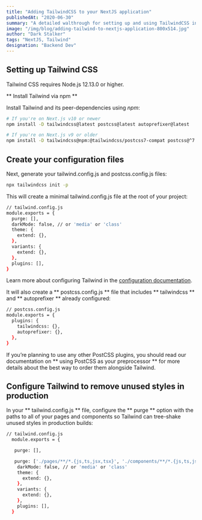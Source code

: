 ```yaml
---
title: "Adding TailwindCSS to your NextJS application"
publishedAt: "2020-06-30"
summary: "A detailed walthrough for setting up and using TailwindCSS in your NextJS application."
image: "/img/blog/adding-tailwind-to-nextjs-application-800x514.jpg"
author: "Dark Stalker"
tags: "NextJS, Tailwind"
designation: "Backend Dev"
---
```


## Setting up Tailwind CSS

Tailwind CSS requires Node.js 12.13.0 or higher.

** Install Tailwind via npm **

Install Tailwind and its peer-dependencies using _npm_:

```bash
# If you're on Next.js v10 or newer
npm install -D tailwindcss@latest postcss@latest autoprefixer@latest

# If you're on Next.js v9 or older
npm install -D tailwindcss@npm:@tailwindcss/postcss7-compat postcss@^7 autoprefixer@^9
```

## Create your configuration files

Next, generate your tailwind.config.js and postcss.config.js files:

```bash
npx tailwindcss init -p
```

This will create a minimal tailwind.config.js file at the root of your project:

```bash
// tailwind.config.js
module.exports = {
  purge: [],
  darkMode: false, // or 'media' or 'class'
  theme: {
    extend: {},
  },
  variants: {
    extend: {},
  },
  plugins: [],
}
```

Learn more about configuring Tailwind in the [configuration documentation](https://tailwindcss.com/docs/configuration).

It will also create a ** postcss.config.js ** file that includes ** tailwindcss ** and ** autoprefixer ** already configured:

```bash
// postcss.config.js
module.exports = {
  plugins: {
    tailwindcss: {},
    autoprefixer: {},
  },
}
```

If you’re planning to use any other PostCSS plugins, you should read our documentation on ** using PostCSS as your preprocessor ** for more details about the best way to order them alongside Tailwind.

## Configure Tailwind to remove unused styles in production

In your ** tailwind.config.js ** file, configure the ** purge ** option with the paths to all of your pages and components so Tailwind can tree-shake unused styles in production builds:

```bash
// tailwind.config.js
  module.exports = {

   purge: [],

   purge: ['./pages/**/*.{js,ts,jsx,tsx}', './components/**/*.{js,ts,jsx,tsx}'],
    darkMode: false, // or 'media' or 'class'
    theme: {
      extend: {},
    },
    variants: {
      extend: {},
    },
    plugins: [],
  }
```
